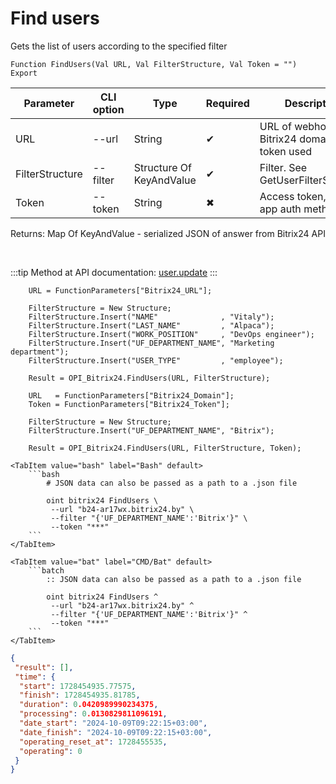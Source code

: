 ﻿---
sidebar_position: 6
description: Find users and other functions to work with Bitrix24 in the Open Integration Package, a free open-source integration library for 1C:Enterprise 8, OneScript and CLI
keywords: [1C, 1С, 1С:Enterprise, 1С:Enterprise 8.3, API, Integration, Services, Exchange, OneScript, CLI, Bitrix24]
---


# Find users
 Gets the list of users according to the specified filter



`Function FindUsers(Val URL, Val FilterStructure, Val Token = "") Export`

  | Parameter | CLI option | Type | Required | Description |
  |-|-|-|-|-|
  | URL | --url | String | &#x2714; | URL of webhook or a Bitrix24 domain, when token used |
  | FilterStructure | --filter | Structure Of KeyAndValue | &#x2714; | Filter. See GetUserFilterStructure |
  | Token | --token | String | &#x2716; | Access token, when app auth method used |

  
  Returns:  Map Of KeyAndValue - serialized JSON of answer from Bitrix24 API

<br/>

:::tip
Method at API documentation: [user.update](https://dev.1c-bitrix.ru/rest_help/users/user_update.php)
:::
<br/>



```bsl title="1C:Enterprise/OneScript code example"
    URL = FunctionParameters["Bitrix24_URL"];

    FilterStructure = New Structure;
    FilterStructure.Insert("NAME"              , "Vitaly");
    FilterStructure.Insert("LAST_NAME"         , "Alpaca");
    FilterStructure.Insert("WORK_POSITION"     , "DevOps engineer");
    FilterStructure.Insert("UF_DEPARTMENT_NAME", "Marketing department");
    FilterStructure.Insert("USER_TYPE"         , "employee");

    Result = OPI_Bitrix24.FindUsers(URL, FilterStructure);

    URL   = FunctionParameters["Bitrix24_Domain"];
    Token = FunctionParameters["Bitrix24_Token"];

    FilterStructure = New Structure;
    FilterStructure.Insert("UF_DEPARTMENT_NAME", "Bitrix");

    Result = OPI_Bitrix24.FindUsers(URL, FilterStructure, Token);
```
 

 <Tabs>
  
    <TabItem value="bash" label="Bash" default>
        ```bash
            # JSON data can also be passed as a path to a .json file
            
            oint bitrix24 FindUsers \
             --url "b24-ar17wx.bitrix24.by" \
             --filter "{'UF_DEPARTMENT_NAME':'Bitrix'}" \
             --token "***"
        ```
    </TabItem>
  
    <TabItem value="bat" label="CMD/Bat" default>
        ```batch
            :: JSON data can also be passed as a path to a .json file
            
            oint bitrix24 FindUsers ^
             --url "b24-ar17wx.bitrix24.by" ^
             --filter "{'UF_DEPARTMENT_NAME':'Bitrix'}" ^
             --token "***"
        ```
    </TabItem>
</Tabs>


```json title="Result"
{
 "result": [],
 "time": {
  "start": 1728454935.77575,
  "finish": 1728454935.81785,
  "duration": 0.0420989990234375,
  "processing": 0.0130829811096191,
  "date_start": "2024-10-09T09:22:15+03:00",
  "date_finish": "2024-10-09T09:22:15+03:00",
  "operating_reset_at": 1728455535,
  "operating": 0
 }
}
```
